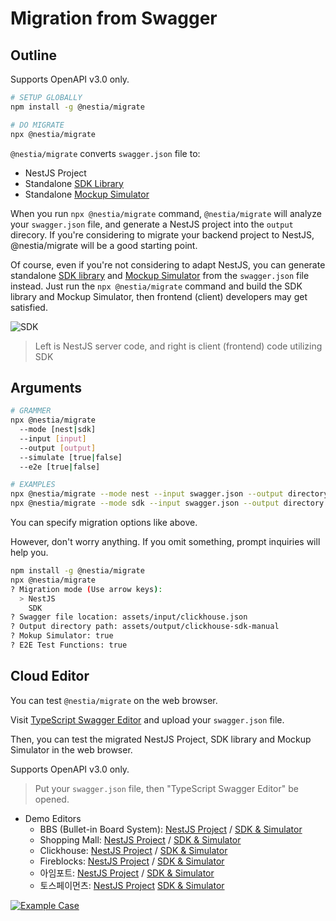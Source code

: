 

# Migration from Swagger
## Outline
<Callout type="warning">
Supports OpenAPI v3.0 only.
</Callout>

```bash filename="Terminal" copy showLineNumbers {}
# SETUP GLOBALLY
npm install -g @nestia/migrate

# DO MIGRATE
npx @nestia/migrate
```

`@nestia/migrate` converts `swagger.json` file to:

  - NestJS Project
  - Standalone [SDK Library](./sdk/sdk)
  - Standalone [Mockup Simulator](./sdk/simulator)

When you run `npx @nestia/migrate` command, `@nestia/migrate` will analyze your `swagger.json` file, and generate a NestJS project into the `output` direcory. If you're considering to migrate your backend project to NestJS, @nestia/migrate will be a good starting point.

Of course, even if you're not considering to adapt NestJS, you can generate standalone [SDK library](./sdk/sdk) and [Mockup Simulator](./sdk/simulator) from the `swagger.json` file instead. Just run the `npx @nestia/migrate` command and build the SDK library and Mockup Simulator, then frontend (client) developers may get satisfied.

![SDK](https://user-images.githubusercontent.com/13158709/215004990-368c589d-7101-404e-b81b-fbc936382f05.gif)

> Left is NestJS server code, and right is client (frontend) code utilizing SDK




## Arguments
```bash filename="Terminal" copy showLineNumbers {}
# GRAMMER
npx @nestia/migrate 
  --mode [nest|sdk] 
  --input [input] 
  --output [output] 
  --simulate [true|false]
  --e2e [true|false]

# EXAMPLES
npx @nestia/migrate --mode nest --input swagger.json --output directory --simulate false --e2e false
npx @nestia/migrate --mode sdk --input swagger.json --output directory --simulate true --e2e true
```

You can specify migration options like above. 

However, don't worry anything. If you omit something, prompt inquiries will help you. 

```bash
npm install -g @nestia/migrate
npx @nestia/migrate
? Migration mode (Use arrow keys):
  > NestJS
    SDK
? Swagger file location: assets/input/clickhouse.json
? Output directory path: assets/output/clickhouse-sdk-manual
? Mokup Simulator: true
? E2E Test Functions: true
```




## Cloud Editor
You can test `@nestia/migrate` on the web browser.

Visit [TypeScript Swagger Editor](./editor) and upload your `swagger.json` file. 

Then, you can test the migrated NestJS Project, SDK library and Mockup Simulator in the web browser. 

<Callout type="warning">
  Supports OpenAPI v3.0 only.
</Callout>

<EditorMovie mode="nest" />

> Put your `swagger.json` file, then "TypeScript Swagger Editor" be opened.

  - Demo Editors
    - BBS (Bullet-in Board System): [NestJS Project](https://stackblitz.com/edit/jjqnuw?file=README.md&startScript=build:test,test) / [SDK & Simulator](https://stackblitz.com/edit/qwxcjq?file=README.md,test%2Fstart.ts&startScript=test:simulate)
    - Shopping Mall: [NestJS Project](https://stackblitz.com/edit/1g6adb?file=README.md&startScript=build:test,test) / [SDK & Simulator](https://stackblitz.com/edit/zpm7vq?file=README.md,test%2Fstart.ts&startScript=test:simulate)
    - Clickhouse: [NestJS Project](https://stackblitz.com/edit/fzenpq?file=README.md&startScript=build:test,test) / [SDK & Simulator](https://stackblitz.com/edit/b22czd?file=README.md,test%2Fstart.ts&startScript=test:simulate)
    - Fireblocks: [NestJS Project](https://stackblitz.com/edit/rraebz?file=README.md&startScript=build:test,test) / [SDK & Simulator](https://stackblitz.com/edit/yxpdw5?file=README.md,test%2Fstart.ts&startScript=test:simulate)
    - 아임포트: [NestJS Project](https://stackblitz.com/edit/5wzs6p?file=README.md&startScript=build:test,test) / [SDK & Simulator](https://stackblitz.com/edit/9nxj5y?file=README.md,test%2Fstart.ts&startScript=test:simulate)
    - 토스페이먼츠: [NestJS Project](https://stackblitz.com/edit/ssvg4n?file=README.md&startScript=build:test,test) [SDK & Simulator](https://stackblitz.com/edit/gcdzye?file=README.md,test%2Fstart.ts&startScript=test:simulate)

[![Example Case](/images/editor/stackblitz.png)](https://stackblitz.com/edit/1g6adb?file=README.md&startScript=build:test,test)